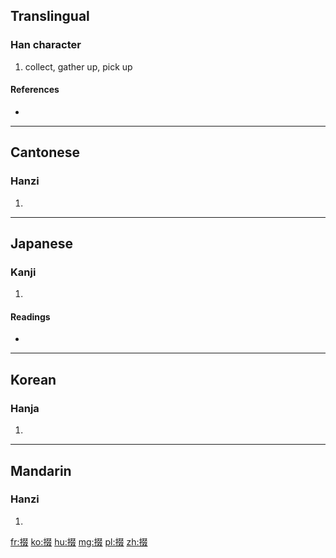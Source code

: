 ==Translingual==

===Han character===
{{Han char|rn=64|rad=手|as=08|sn=11|four=5704<sub>7</sub>|canj=手水水水 (QEEE)}}

# collect, gather up, pick up

====References====
* {{Han ref|kx=0436.180|dkj=12241|dj=0786.040|hdz=31909.080|uh=6387|ud=25479|bh=D573|bd=54643}}

----

==Cantonese==

===Hanzi===
{{yue-hanzi|jyut=zyut3|y=jyut3}}

# {{defn|lang=yue|sort=手08}}

----

==Japanese==

===Kanji===
{{ja-kanji|grade=|rs=手08}}

# {{defn|lang=ja|sort=手08}}

====Readings====
* {{ja-readings|on=[[たつ]] (tatsu), [[たち]] (tachi), [[てつ]] (tetsu), [[てち]] (techi), [[せつ]] (setsu), [[せち]] (sechi)|kun=[[ひろう]] (hirou)}}

----

==Korean==

===Hanja===
{{ko-hanja|hangeul=철|eumhun=|rv=cheol|mr=ch'ŏl|y=chel}}

# {{defn|lang=ko|sort=手08}}

----

==Mandarin==

===Hanzi===
{{cmn-hanzi|pin=[[duó]] ([[duo2]])|wg=to<sup>2</sup>}}

# {{defn|lang=cmn|sort=手08}}

[[fr:掇]]
[[ko:掇]]
[[hu:掇]]
[[mg:掇]]
[[pl:掇]]
[[zh:掇]]